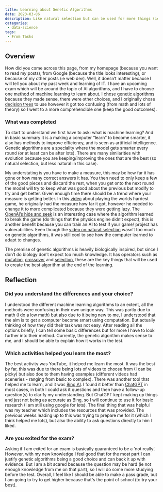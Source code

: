 ```yaml
---
title: Learning about Genetic Algorithms
date: 2023-03-06
description: Like natural selection but can be used for more things (ie AI).
categories: 
 - data-science
tags:
 - From Tasks
---
```


## Overview

How did you come across this page, from my homepage (because you want to read my posts), from Google (because the title looks interesting), or because of my other posts (ie web dev). Well, it doesn’t matter because I will tell you about my past week and learning of IT. I have an upcoming exam which will be around the topic of AI algorithms, and I have to choose one [method of machine learning](https://en.wikipedia.org/wiki/Machine_learning#Models) to learn about. I chose [genetic algorithms](https://en.wikipedia.org/wiki/Genetic_algorithm) because they made sense, there were other choices, and I originally chose [decision trees](https://en.wikipedia.org/wiki/Decision_tree) to use however it got too confusing (from math and lots of theory) so I went to a more comprehendible one (keep the good outcomes).

### What was completed

To start to understand we first have to ask: what is machine learning? And in basic summary it is a making a computer “learn” to become smarter, it also has methods to improve efficiency, and is seen as artificial intelligence. Genetic algorithms are a speciality where the model gets smarter every round (or at least can be after lots). There are many similarities with evolution because you are keeping/improving the ones that are the best (so natural selection, but less natural in this case).

My understating is you have to make a measure, this may be how far it has gone or how many correct answers it has. You then need to only keep a few of the good pieces and discard the rest, when you get onto the next round the model will try to keep what was good about the previous but modify to try and get better. Given enough time there should be a trend where your measure is getting better. In this [video](https://www.youtube.com/watch?v=Yo2SepcNyw4) about playing the worlds hardest game, he originally had the measure how far it got, however he needed to change it to more complicated because they were getting lazy. The [OpenAI’s hide and seek](https://www.youtube.com/watch?v=Lu56xVlZ40M) is an interesting case where the algorithm learned to break the game (do things that the physics engine didn’t expect), this is another benefit because you can train an AI to test if your game/ project has vulnerabilities. Even though the [video on natural selection](https://www.youtube.com/watch?v=0ZGbIKd0XrM) wasn’t too much on genetic algorithms, it was still cool to see how the computer learned to adapt to changes.

The premise of genetic algorithms is heavily biologically inspired, but since I don’t do biology don’t expect too much knowledge. It has operators such as [mutation](https://en.wikipedia.org/wiki/Mutation_(genetic_algorithm)), [crossover](https://en.wikipedia.org/wiki/Crossover_(genetic_algorithm)) and [selection](https://en.wikipedia.org/wiki/Selection_(genetic_algorithm)), these are the key things that will be used to create the best algorithm at the end of the learning.

## Reflection

### Did you understand the differences and your choice?

I understood the different machine learning algorithms to an extent, all the methods were confusing in their own unique way. This was partly due to math (I do a low math) but also due to it being new to me, I understood that the aim is to get a computer become smart using computation. But actually thinking of how they did their task was not easy. After reading all the options briefly, I can tell some basic differences but for more I have to look further into their method. Currently, the genetic algorithm makes sense to me, and I should be able to explain how it works in the test.

### Which activities helped you learn the most?

The best activity was YouTube, it helped me learn the most. It was the best by far, this was due to there being lots of videos to choose from (I can be picky) but also doe to them having examples (different videos had sceneries - ranging from basic to complex). There was another tool that helped me to learn, and it was [Bing AI](https://bing.com/new). I found it better than [ChatGPT](https://chat.openai.com) in most cases, in both I could ask it questions and then have a follow-up question(s) to clarify my understanding. But ChatGPT kept making up things and just not being as accurate as Bing, so I will continue to use it for basic research (I am still using google for lots). The final thing that was helpful was my teacher which includes the resources that was provided. The previous weeks leading up to this was trying to prepare me for it (which I think helped me lots), but also the ability to ask questions directly to him I liked.

### Are you exited for the exam?

Asking if I am exited for an exam is basically guaranteed to be a ‘not really’. However, with my new knowledge I feel good that for the most part I can justify genetic algorithms being a good choice and can back it up with evidence. But I am a bit scared because the question may be hard (ie not enough knowledge from me on that part), so I will do some more studying before the test. Overall, I feel like I should be able to make a pass grade, but I am going to try to get higher because that's the point of school (to try your best).
